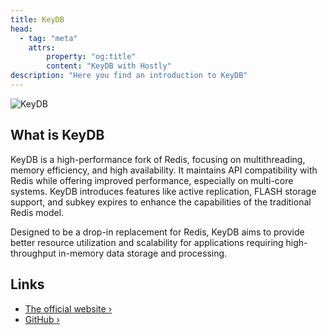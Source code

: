 ```yaml
---
title: KeyDB
head:
  - tag: "meta"
    attrs:
        property: "og:title"
        content: "KeyDB with Hostly"
description: "Here you find an introduction to KeyDB"
---
```



<Badge text="One-click setup." variant="note" size="large" />

![KeyDB](../../../assets/images/database-logos/keydb.png)

## What is KeyDB

KeyDB is a high-performance fork of Redis, focusing on multithreading, memory efficiency, and high availability. It maintains API compatibility with Redis while offering improved performance, especially on multi-core systems. KeyDB introduces features like active replication, FLASH storage support, and subkey expires to enhance the capabilities of the traditional Redis model.

Designed to be a drop-in replacement for Redis, KeyDB aims to provide better resource utilization and scalability for applications requiring high-throughput in-memory data storage and processing.

## Links

- [The official website ›](https://keydb.dev/)
- [GitHub ›](https://github.com/EQ-Alpha/KeyDB)